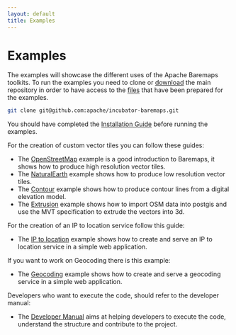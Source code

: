 ```yaml
---
layout: default
title: Examples
---
```


# Examples

The examples will showcase the different uses of the Apache Baremaps toolkits. To run the examples you need to clone or [download](https://github.com/apache/incubator-baremaps/archive/refs/heads/main.zip) the main
repository in order to have access to the [files](https://github.com/apache/incubator-baremaps/blob/main/examples/) that have been prepared for the examples.

```bash
git clone git@github.com:apache/incubator-baremaps.git
```

You should have completed the [Installation Guide](/getting-started/installing-the-cli) before running the examples.

For the creation of custom vector tiles you can follow these guides:

- The [OpenStreetMap](/documentation/examples/import-osm-into-postgis/) example is a good introduction to Baremaps, it shows how to produce high resolution vector tiles.
- The [NaturalEarth](/documentation/examples/import-naturalearth-into-postgis/) example shows how to produce low resolution vector tiles.
- The [Contour](/documentation/examples/import-contour-into-postgis/) example shows how to produce contour lines from a digital elevation model.
- The [Extrusion](/documentation/examples/extrusion/) example shows how to import OSM data into postgis and use the MVT specification to extrude the vectors into 3d.

For the creation of an IP to location service follow this guide:

- The [IP to location](/documentation/examples/ip-to-location/) example shows how to create and serve an IP to location service in a simple web application.

If you want to work on Geocoding there is this example:

- The [Geocoding](/documentation/examples/geocoding/) example shows how to create and serve a geocoding service in a simple web application.

Developers who want to execute the code, should refer to the developer manual:

- The [Developer Manual](/documentation/developer-manual/) aims at helping developers to execute the code, understand the structure and contribute to the project.
